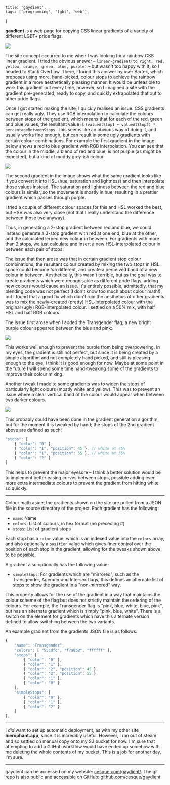     title: 'gaydient',
    tags: ['programming', 'lgbt', 'web'],
}

**gaydient** is a web page for copying CSS linear gradients of a variety of different LGBT+ pride flags.

<Image src="https://cesque.com/storage/22/11/20/351020179413.png" full />

The site concept occurred to me when I was looking for a rainbow CSS linear gradient. I tried the obvious answer – `linear-gradient(to right, red, yellow, orange, green, blue, purple)` – but wasn't too happy with it, so I headed to Stack Overflow. There, I found this answer by user Bartek, which proposes using more, hand-picked, colour stops to achieve the rainbow gradient in a more aesthetically pleasing manner. It would be unfeasible to work this gradient out every time, however, so I imagined a site with the gradient pre-generated, ready to copy, and quickly extrapolated that out to other pride flags.

Once I got started making the site, I quickly realised an issue: CSS gradients can get really ugly. They use RGB interpolation to calculate the colours between stops of the gradient, which means that for each of the red, green and blue values, the resultant value is `(valueAtStop1 + valueAtStop2) * percentageBetweenStops`. This seems like an obvious way of doing it, and usually works fine enough, but can result in some ugly gradients with certain colour combinations. For example the first gradient in the image below shows a red to blue gradient with RGB interpolation. You can see that the colour in the middle, a blend of red and blue, is not purple (as might be expected), but a kind of muddy grey-ish colour.

<Image src="https://cesque.com/storage/22/11/20/650397403041.png" caption="RGB interpolation (top) versus HSL interpolation (bottom)" />

The second gradient in the image shows what the same gradient looks like if you convert it into HSL (hue, saturation and lightness) and then interpolate those values instead. The saturation and lightness between the red and blue colours is similar, so the movement is mostly in hue, resulting in a prettier gradient which passes through purple.

I tried a couple of different colour spaces for this and HSL worked the best, but HSV was also very close (not that I really understand the difference between those two anyway).

Thus, in generating a 2-stop gradient between red and blue, we could instead generate a 3-stop gradient with red at one end, blue at the other, and the calculated lerped new colour in between. For gradients with more than 2 stops, we just calculate and insert a new HSL-interpolated colour in between each pair of stops.

The issue that then arose was that in certain gradient stop colour combinations, the resultant colour created by mixing the two stops in HSL space could become *too* different, and create a perceived band of a new colour in between. Aesthetically, this wasn't terrible, but as the goal was to create gradients which were recognisable as different pride flags, adding new colours would cause an issue. It's entirely possible, admittedly, that my blending code was not perfect (I don't know too much about colour math!), but I found that a good fix which didn't ruin the aesthetics of other gradients was to mix the newly-created (pretty) HSL-interpolated colour with the original (ugly) RGB-interpolated colour. I settled on a 50% mix, with half HSL and half RGB colours.

The issue first arose when I added the Transgender flag; a new bright purple colour appeared between the blue and pink:

<Image src="https://cesque.com/storage/22/11/20/162223097033.png" caption="RGB interpolation (top), HSL interpolation (middle), 50% mix of both (bottom)" />

This works well enough to prevent the purple from being overpowering. In my eyes, the gradient is still not perfect, but since it is being created by a simple algorithm and not completely hand picked, and still is pleasing enough to the eye, I think it is good enough for now. Maybe at some point in the future I will spend some time hand-tweaking some of the gradients to improve their colour mixing.

Another tweak I made to some gradients was to widen the stops of particularly light colours (mostly white and yellow). This was to prevent an issue where a clear vertical band of the colour would appear when between two darker colours.

<Image src="https://cesque.com/storage/22/11/20/596421497494.png" caption="No extra white stops added (top), extra white stops added at 45% and 55% (bottom)" />

This probably could have been done in the gradient generation algorithm, but for the moment it is tweaked by hand; the stops of the 2nd gradient above are defined as such:

```js
"stops": [
	{ "color": "0" },
	{ "color": "1", "position": 45 }, // white at 45%
	{ "color": "1", "position": 55 }, // white at 55%
	{ "color": "2" }
]
```

This helps to prevent the major eyesore – I think a better solution would be to implement better easing curves between stops, possible adding even more extra intermediate colours to prevent the gradient from hitting white so quickly.

---

Colour math aside, the gradients shown on the site are pulled from a JSON file in the source directory of the project. Each gradient has the following:

- `name`: Name
- `colors`: List of colours, in hex format (no preceding #)
- `stops`: List of gradient stops

Each stop has a `color` value, which is an indexed value into the `colors` array, and also optionally a `position` value which gives finer control over the position of each stop in the gradient, allowing for the tweaks shown above to be possible.

A gradient also optionally has the following value:

- `simpleStops`: For gradients which are "mirrored", such as the Transgender, Agender and Intersex flags, this defines an alternate list of stops to show the gradient in a "non-mirrored" way.

This property allows for the use of the gradient in a way that maintains the colour scheme of the flag but does not strictly maintain the ordering of the colours. For example, the Transgender flag is "pink, blue, white, blue, pink", but has an alternate gradient which is simply "pink, blue, white". There is a switch on the element for gradients which have this alternate version defined to allow switching between the two variants.

An example gradient from the gradients JSON file is as follows:

```js
{
    "name": "Transgender",
    "colors": [ "55cdfc", "f7a8b8", "ffffff" ],
    "stops": [
    	{ "color": "0" },
    	{ "color": "1" },
        { "color": "2", "position": 45 },
        { "color": "2", "position": 55 },
        { "color": "1" },
        { "color": "0" }
    ],
    "simpleStops": [
        { "color": "0" },
        { "color": "1" },
        { "color": "2" }
    ]
},
```

---

I *did* want to set up automatic deployment, as with my other site **hierophant.app**, since it is incredibly useful. However, I ran out of steam and so settled on manual copy onto my S3 bucket for now. I'm sure that attempting to add a GitHub workflow would have ended up somehow with me deleting the whole contents of my bucket. This is a job for another day, I'm sure.

---

gaydient can be accessed on my website: [cesque.com/gaydient/](https://cesque.com/gaydient/). The git repo is also public and accessible on GitHub: [github.com/cesque/gaydient](https://github.com/cesque/gaydient)